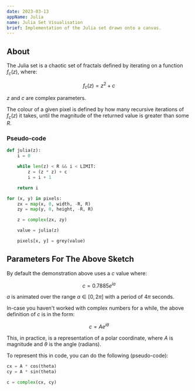 ```yaml
---
date: 2023-03-13
appName: Julia
name: Julia Set Visualisation
brief: Implementation of the Julia set drawn onto a canvas.
---
```


## About

The Julia set is a chaotic set of fractals defined by iterating on a function $f_c(z)$, where:

$$
f_c(z) = z^2 + c
$$

$z$ and $c$ are complex parameters.

The colour of a given pixel is defined by how many recursive iterations of $f_c(z)$ it takes, until the magnitude of the returned value is greater than some $R$.

### Pseudo-code

```py
def julia(z):
    i = 0

    while len(z) < R && i < LIMIT:
        z = (z * z) + c
        i = i + 1

    return i

for (x, y) in pixels:
    zx = map(x, 0, width, -R, R)
    zy = map(y, 0, height, -R, R)

    z = complex(zx, zy)

    value = julia(z)

    pixels[x, y] = grey(value)
```

## Parameters For The Above Sketch

By default the demonstration above uses a $c$ value where:

$$
c = 0.7885e^{ia}
$$

$a$ is animated over the range $a \in [0, 2\pi]$ with a period of $4\pi$ seconds.

In-case you haven't worked with complex numbers for a while, the above definition of $c$ is in the form:

$$
c = Ae^{i \theta}
$$

This, in practice, is a representation of a polar coordinate, where $A$ is magnitude and $\theta$ is the angle (radians).

To represent this in code, you can do the following (pseudo-code):

```py
cx = A * cos(theta)
cy = A * sin(theta)

c = complex(cx, cy)
```

